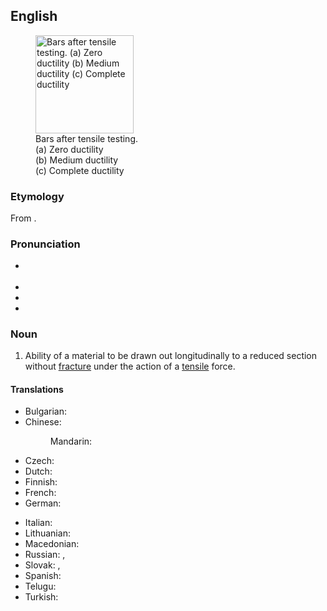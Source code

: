 ==English==
{{wikipedia}}
[[File:Ductility.svg|thumb|right|157px|Bars after tensile testing.<br>
(a) Zero ductility<br>
(b) Medium ductility<br>
(c) Complete ductility]]

===Etymology===
From {{suffix|en|ductile|ity}}.

===Pronunciation===
* {{a|GenAm}} {{IPA|en|/dʌkˈtɪlɪdi/}}
* {{audio|en|en-us-ductility.ogg|Audio (US)}}
* {{hyphenation|en|duc|til|i|ty}}
* {{rhymes|en|ɪlɪti}}

===Noun===
{{en-noun|~|ductilities}}

# {{lb|en|physics}} Ability of a material to be drawn out longitudinally to a reduced section without [[fracture]] under the action of a [[tensile]] force.

====Translations====
{{trans-top|ability of material}}
* Bulgarian: {{t+|bg|разтегливост|f}}
* Chinese:
*: Mandarin: {{t+|cmn|延性|tr=yánxìng}}
* Czech: {{t|cs|tažnost|f}}
* Dutch: {{t+|nl|taaiheid}}
* Finnish: {{t+|fi|venyvyys}}
* French: {{t+|fr|ductilité|f}}
* German: {{t|de|Verformbarkeit}}
{{trans-mid}}
* Italian: {{t+|it|duttilità|f}}
* Lithuanian: {{t|lt|tąsumas|m}}
* Macedonian: {{t|mk|ковност|f}}
* Russian: {{t+|ru|ковкость}}, {{t+|ru|тягучесть}}
* Slovak: {{t|sk|kujnosť}}, {{t|sk|pružnosť|f}}
* Spanish: {{t+|es|ductilidad|f}}
* Telugu: {{t+|te|తన్యత}}
* Turkish: {{t+|tr|süneklik}}
{{trans-bottom}}